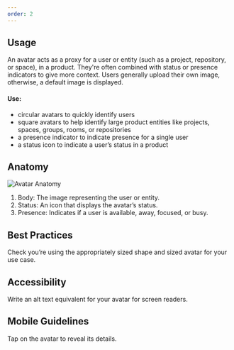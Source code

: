 ```yaml
---
order: 2
---
```


## Usage
An avatar acts as a proxy for a user or entity (such as a project, repository, or space), in a product. They're often combined with status or presence indicators to give more context. Users generally upload their own image, otherwise, a default image is displayed.

#### Use:
- circular avatars to quickly identify users
- square avatars to help identify large product entities like projects, spaces, groups, rooms, or repositories
- a presence indicator to indicate presence for a single user
- a status icon to indicate a user’s status in a product

## Anatomy
![Avatar Anatomy](images/anatomy.png)

1. Body: The image representing the user or entity.
2. Status: An icon that displays the avatar’s status.
3. Presence: Indicates if a user is available, away, focused, or busy.

## Best Practices
Check you’re using the appropriately sized shape and sized avatar for your use case.

## Accessibility
Write an alt text equivalent for your avatar for screen readers.

## Mobile Guidelines
Tap on the avatar to reveal its details.
